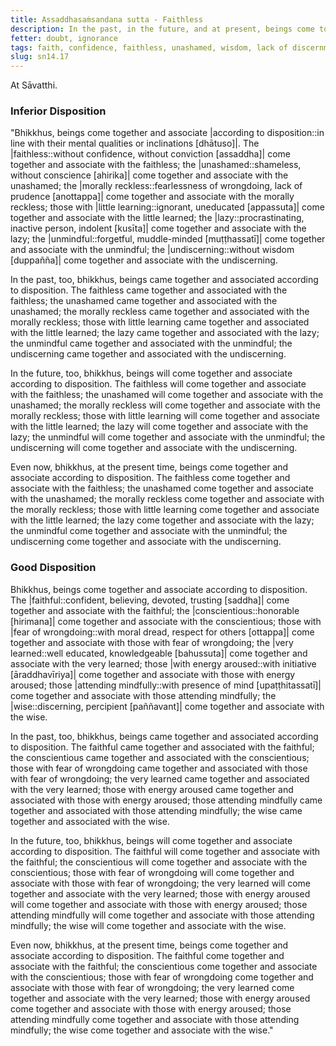 ```yaml
---
title: Assaddhasaṁsandana sutta - Faithless
description: In the past, in the future, and at present, beings come together and associate based on disposition. The faithless come together and associate with the faithless, and other pairs of dispositions are mentioned.
fetter: doubt, ignorance
tags: faith, confidence, faithless, unashamed, wisdom, lack of discernment, aroused energy, procrastination, lazy, unmindful, mindful, morally reckless, fear of wrongdoing, unlearned, very learned, beings, friendship sn, sn12-21, sn14
slug: sn14.17
---
```


At Sāvatthi.

### Inferior Disposition

"Bhikkhus, beings come together and associate |according to disposition::in line with their mental qualities or inclinations [dhātuso]|. The |faithless::without confidence, without conviction [assaddha]| come together and associate with the faithless; the |unashamed::shameless, without conscience [ahirika]| come together and associate with the unashamed; the |morally reckless::fearlessness of wrongdoing, lack of prudence [anottappa]| come together and associate with the morally reckless; those with |little learning::ignorant, uneducated [appassuta]| come together and associate with the little learned; the |lazy::procrastinating, inactive person, indolent [kusīta]| come together and associate with the lazy; the |unmindful::forgetful, muddle-minded [muṭṭhassatī]| come together and associate with the unmindful; the |undiscerning::without wisdom [duppañña]| come together and associate with the undiscerning.

In the past, too, bhikkhus, beings came together and associated according to disposition. The faithless came together and associated with the faithless; the unashamed came together and associated with the unashamed; the morally reckless came together and associated with the morally reckless; those with little learning came together and associated with the little learned; the lazy came together and associated with the lazy; the unmindful came together and associated with the unmindful; the undiscerning came together and associated with the undiscerning.

In the future, too, bhikkhus, beings will come together and associate according to disposition. The faithless will come together and associate with the faithless; the unashamed will come together and associate with the unashamed; the morally reckless will come together and associate with the morally reckless; those with little learning will come together and associate with the little learned; the lazy will come together and associate with the lazy; the unmindful will come together and associate with the unmindful; the undiscerning will come together and associate with the undiscerning.

Even now, bhikkhus, at the present time, beings come together and associate according to disposition. The faithless come together and associate with the faithless; the unashamed come together and associate with the unashamed; the morally reckless come together and associate with the morally reckless; those with little learning come together and associate with the little learned; the lazy come together and associate with the lazy; the unmindful come together and associate with the unmindful; the undiscerning come together and associate with the undiscerning.

### Good Disposition

Bhikkhus, beings come together and associate according to disposition. The |faithful::confident, believing, devoted, trusting [saddha]| come together and associate with the faithful; the |conscientious::honorable [hirimana]| come together and associate with the conscientious; those with |fear of wrongdoing::with moral dread, respect for others [ottappa]| come together and associate with those with fear of wrongdoing; the |very learned::well educated, knowledgeable [bahussuta]| come together and associate with the very learned; those |with energy aroused::with initiative [āraddhavīriya]| come together and associate with those with energy aroused; those |attending mindfully::with presence of mind [upaṭṭhitassatī]| come together and associate with those attending mindfully; the |wise::discerning, percipient [paññavant]| come together and associate with the wise.

In the past, too, bhikkhus, beings came together and associated according to disposition. The faithful came together and associated with the faithful; the conscientious came together and associated with the conscientious; those with fear of wrongdoing came together and associated with those with fear of wrongdoing; the very learned came together and associated with the very learned; those with energy aroused came together and associated with those with energy aroused; those attending mindfully came together and associated with those attending mindfully; the wise came together and associated with the wise.

In the future, too, bhikkhus, beings will come together and associate according to disposition. The faithful will come together and associate with the faithful; the conscientious will come together and associate with the conscientious; those with fear of wrongdoing will come together and associate with those with fear of wrongdoing; the very learned will come together and associate with the very learned; those with energy aroused will come together and associate with those with energy aroused; those attending mindfully will come together and associate with those attending mindfully; the wise will come together and associate with the wise.

Even now, bhikkhus, at the present time, beings come together and associate according to disposition. The faithful come together and associate with the faithful; the conscientious come together and associate with the conscientious; those with fear of wrongdoing come together and associate with those with fear of wrongdoing; the very learned come together and associate with the very learned; those with energy aroused come together and associate with those with energy aroused; those attending mindfully come together and associate with those attending mindfully; the wise come together and associate with the wise."
